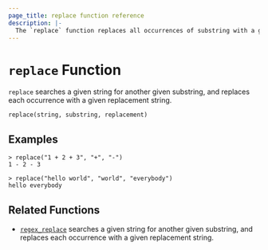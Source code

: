 ```yaml
---
page_title: replace function reference
description: |-
  The `replace` function replaces all occurrences of substring with a given string. 
---
```


# `replace` Function

`replace` searches a given string for another given substring, and replaces
each occurrence with a given replacement string.

```hcl
replace(string, substring, replacement)
```

## Examples

```shell-session
> replace("1 + 2 + 3", "+", "-")
1 - 2 - 3

> replace("hello world", "world", "everybody")
hello everybody
```

## Related Functions

- [`regex_replace`](/packer/docs/templates/hcl_templates/functions/string/regex_replace) searches a given string for another given substring,
  and replaces each occurrence with a given replacement string.
